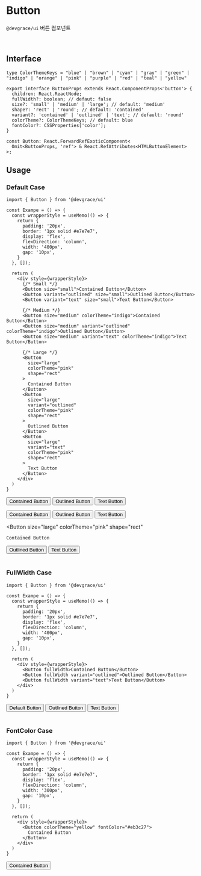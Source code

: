 
# Button

`@devgrace/ui` 버튼 컴포넌트

<br />

## Interface
```tsx
type ColorThemeKeys = "blue" | "brown" | "cyan" | "gray" | "green" | "indigo" | "orange" | "pink" | "purple" | "red" | "teal" | "yellow"

export interface ButtonProps extends React.ComponentProps<'button'> {
  children: React.ReactNode;
  fullWidth?: boolean; // defaut: false
  size?: 'small' | 'medium' | 'large'; // default: 'medium'
  shape?: 'rect' | 'round'; // default: 'contained'
  variant?: 'contained' | 'outlined' | 'text'; // default: 'round'
  colorTheme?: ColorThemeKeys; // default: blue
  fontColor?: CSSProperties['color'];
}

const Button: React.ForwardRefExoticComponent<
  Omit<ButtonProps, 'ref'> & React.RefAttributes<HTMLButtonElement>
>;
```

## Usage
### Default Case
```tsx
import { Button } from '@devgrace/ui'

const Exampe = () => {
  const wrapperStyle = useMemo(() => {
    return {
      padding: '20px',
      border: '1px solid #e7e7e7',
      display: 'flex',
      flexDirection: 'column',
      width: '400px',
      gap: '10px',
    }
  }, []);

  return (
    <div style={wrapperStyle}>
      {/* Small */}
      <Button size="small">Contained Button</Button>
      <Button variant="outlined" size="small">Outlined Button</Button>
      <Button variant="text" size="small">Text Button</Button>
      
      {/* Medium */}
      <Button size="medium" colorTheme="indigo">Contained Button</Button>
      <Button size="medium" variant="outlined" colorTheme="indigo">Outlined Button</Button>
      <Button size="medium" variant="text" colorTheme="indigo">Text Button</Button>

      {/* Large */}
      <Button 
        size="large" 
        colorTheme="pink" 
        shape="rect"
      >
        Contained Button
      </Button>
      <Button 
        size="large" 
        variant="outlined" 
        colorTheme="pink" 
        shape="rect"
      >
        Outlined Button
      </Button>
      <Button 
        size="large" 
        variant="text" 
        colorTheme="pink" 
        shape="rect"
      >
        Text Button
      </Button>
    </div>
  )
}
```

<div style={{ padding: '20px', border: '1px solid #e7e7e7', width: '400px', gap: '10px', display: 'flex', flexDirection: 'column' }}>
  <Button size="small">Contained Button</Button>
  <Button variant="outlined" size="small">Outlined Button</Button>
  <Button variant="text" size="small">Text Button</Button>
  
  <Button size="medium" colorTheme="indigo">Contained Button</Button>
  <Button size="medium" variant="outlined" colorTheme="indigo">Outlined Button</Button>
  <Button size="medium" variant="text" colorTheme="indigo">Text Button</Button>

  <Button 
    size="large" 
    colorTheme="pink" 
    shape="rect"
  >
    Contained Button
  </Button>
  <Button 
    size="large" 
    variant="outlined" 
    colorTheme="pink" 
    shape="rect"
  >
    Outlined Button
  </Button>
  <Button 
    size="large" 
    variant="text" 
    colorTheme="pink" 
    shape="rect"
  >
    Text Button
  </Button>
</div>

<br />

### FullWidth Case
```tsx
import { Button } from '@devgrace/ui'

const Exampe = () => {
  const wrapperStyle = useMemo(() => {
    return {
      padding: '20px',
      border: '1px solid #e7e7e7',
      display: 'flex',
      flexDirection: 'column',
      width: '400px',
      gap: '10px',
    }
  }, []);

  return (
    <div style={wrapperStyle}>
      <Button fullWidth>Contained Button</Button>
      <Button fullWidth variant="outlined">Outlined Button</Button>
      <Button fullWidth variant="text">Text Button</Button>
    </div>
  )
}
```

<div style={{ padding: '20px', border: '1px solid #e7e7e7', width: '400px', gap: '10px', display: 'flex', flexDirection: 'column' }}>
  <Button fullWidth={true}>Default Button</Button>
  <Button variant="outlined" fullWidth={true}>Outlined Button</Button>
  <Button variant="text" fullWidth={true}>Text Button</Button>
</div>

<br />

### FontColor Case
```tsx
import { Button } from '@devgrace/ui'

const Exampe = () => {
  const wrapperStyle = useMemo(() => {
    return {
      padding: '20px',
      border: '1px solid #e7e7e7',
      display: 'flex',
      flexDirection: 'column',
      width: '300px',
      gap: '10px',
    }
  }, []);

  return (
    <div style={wrapperStyle}>
      <Button colorTheme="yellow" fontColor="#eb3c27">
        Contained Button
      </Button>
    </div>
  )
}
```

<div style={{ padding: '20px', border: '1px solid #e7e7e7', width: '400px', gap: '10px', display: 'flex', flexDirection: 'column' }}>
  <Button colorTheme="yellow" fontColor="#eb3c27">
    Contained Button
  </Button>
</div>
